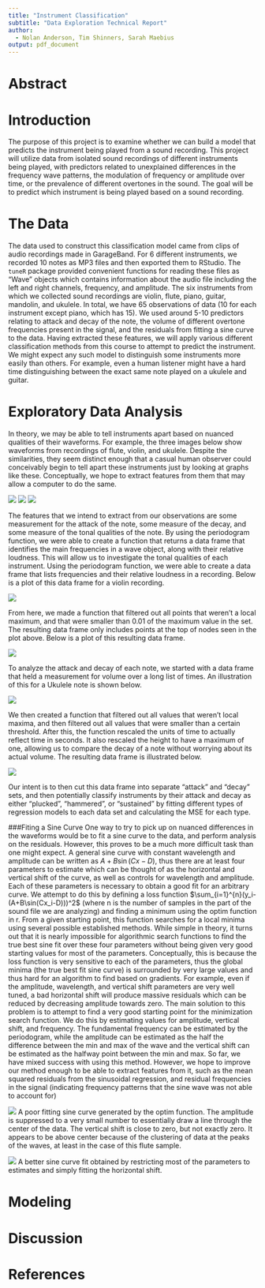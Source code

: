 ```yaml
---
title: "Instrument Classification"
subtitle: "Data Exploration Technical Report"
author: 
  - Nolan Anderson, Tim Shinners, Sarah Maebius
output: pdf_document
---
```



Abstract
==========

  

Introduction
==========

  The purpose of this project is to examine whether we can build a model that predicts the instrument being played from a sound recording. This project will utilize data from isolated sound recordings of different instruments being played, with predictors related to unexplained differences in the frequency wave patterns, the modulation of frequency or amplitude over time, or the prevalence of different overtones in the sound. The goal will be to predict which instrument is being played based on a sound recording.

The Data
==========

  The data used to construct this classification model came from clips of audio recordings made in GarageBand. For 6 different instruments, we recorded 10 notes as MP3 files and then exported them to RStudio. The `tuneR` package provided convenient functions for reading these files as “Wave” objects which contains information about the audio file including the left and right channels, frequency, and amplitude. The six instruments from which we collected sound recordings are violin, flute, piano, guitar, mandolin, and ukulele. In total, we have 65 observations of data (10 for each instrument except piano, which has 15). We used around 5-10 predictors relating to attack and decay of the note, the volume of different overtone frequencies present in the signal, and the residuals from fitting a sine curve to the data. Having extracted these features, we will apply various different classification methods from this course to attempt to predict the instrument. We might expect any such model to distinguish some instruments more easily than others. For example, even a human listener might have a hard time distinguishing between the exact same note played on a ukulele and guitar.

Exploratory Data Analysis
==========
In theory, we may be able to tell instruments apart based on nuanced qualities of their waveforms. For example, the three images below show waveforms from recordings of flute, violin, and ukulele. Despite the similarities, they seem distinct enough that a casual human observer could conceivably begin to tell apart these instruments just by looking at graphs like these. Conceptually, we hope to extract features from them that may allow a computer to do the same.

  ![](images/flute.png)
  ![](images/violin.png)
  ![](images/ukulele.png)


  The features that we intend to extract from our observations are some measurement for the attack of the note, some measure of the decay, and some measure of the tonal qualities of the note. By using the periodogram function, we were able to create a function that returns a data frame that identifies the main frequencies in a wave object, along with their relative loudness. This will allow us to investigate the tonal qualities of each instrument. Using the periodogram function, we were able to create a data frame that lists frequencies and their relative loudness in a recording. Below is a plot of this data frame for a violin recording. 
  
  ![](images/PeriodogramViolin.png)

  From here, we made a function that filtered out all points that weren't a local maximum, and that were smaller than 0.01 of the maximum value in the set. The resulting data frame only includes points at the top of nodes seen in the plot above. Below is a plot of this resulting data frame. 

  ![](images/MainFrequencies.png)
  

  To analyze the attack and decay of each note, we started with a data frame that held a measurement for volume over a long list of times. An illustration of this for a Ukulele note is shown below. 
  
  ![](images/UkuleleNote.png)

  We then created a function that filtered out all values that weren't local maxima, and then filtered out all values that were smaller than a certain threshold. After this, the function rescaled the units of time to actually reflect time in seconds. It also rescaled the height to have a maximum of one, allowing us to compare the decay of a note without worrying about its actual volume. The resulting data frame is illustrated below. 

  ![](images/localMaxima.png)

  Our intent is to then cut this data frame into separate "attack" and "decay" sets, and then potentially classify instruments by their attack and decay as either "plucked", "hammered", or "sustained" by fitting different types of regression models to each data set and calculating the MSE for each type. 

###Fiting a Sine Curve
  One way to try to pick up on nuanced differences in the waveforms would be to fit a sine curve to the data, and perform analysis on the residuals. However, this proves to be a much more difficult task than one might expect. A general sine curve with constant wavelength and amplitude can be written as $A+B\sin(Cx-D)$, thus there are at least four parameters to estimate which can be thought of as the horizontal and vertical shift of the curve, as well as controls for wavelength and amplitude. Each of these parameters is necessary to obtain a good fit for an arbitrary curve. We attempt to do this by defining a loss function $\sum_{i=1}^{n}(y_i-(A+B\sin(Cx_i-D)))^2$ (where n is the number of samples in the part of the sound file we are analyzing) and finding a minimum using the optim function in r. From a given starting point, this function searches for a local minima using several possible established methods. While simple in theory, it turns out that it is nearly impossible for algorithmic search functions to find the true best sine fit over these four parameters without being given very good starting values for most of the parameters. Conceptually, this is because the loss function is very sensitive to each of the parameters, thus the global minima (the true best fit sine curve) is surrounded by very large values and thus hard for an algorithm to find based on gradients. For example, even if the amplitude, wavelength, and vertical shift parameters are very well tuned, a bad horizontal shift will produce massive residuals which can be reduced by decreasing amplitude towards zero. 
  The main solution to this problem is to attempt to find a very good starting point for the minimization search function. We do this by estimating values for amplitude, vertical shift, and frequency. The fundamental frequency can be estimated by the periodogram, while the amplitude can be estimated as the half the difference between the min and max of the wave and the vertical shift can be estimated as the halfway point between the min and max. So far, we have mixed success with using this method. However, we hope to improve our method enough to be able to extract features from it, such as the mean squared residuals from the sinusoidal regression, and residual frequencies in the signal (indicating frequency patterns that the sine wave was not able to account for)


  ![](images/PoorSineCurve.png)
A poor fitting sine curve generated by the optim function. The amplitude is suppressed to a very small number to essentially draw a line through the center of the data. The vertical shift is close to zero, but not exactly zero. It appears to be above center because of the clustering of data at the peaks of the waves, at least in the case of this flute sample.

  ![](images/BetterSineCurve.png)
A better sine curve fit obtained by restricting most of the parameters to estimates and simply fitting the horizontal shift.

Modeling
==========


Discussion
==========


References
==========